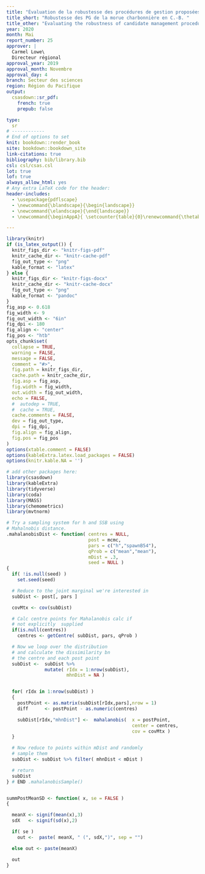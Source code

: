 ```yaml
---
title: "Évaluation de la robustesse des procédures de gestion proposées pour la pêche à la morue charbonnière (*Anoplopoma fimbria*) en C.-B., 2019-2020"
title_short: "Robustesse des PG de la morue charbonnière en C.-B. "
title_other: "Evaluating the robustness of candidate management procedures in the BC sablefish (*Anoplopoma fibria*) fishery for 2019-2020"
year: 2020
month: Mai
report_number: 25
approver: |
  Carmel Lowe\
  Directeur régional
approval_year: 2019
approval_month: Novembre
approval_day: 4
branch: Secteur des sciences
region: Région du Pacifique
output:
  csasdown::sr_pdf:
    french: true
    prepub: false

type:
  sr
# ------------
# End of options to set
knit: bookdown::render_book
site: bookdown::bookdown_site
link-citations: true
bibliography: bib/library.bib
csl: csl/csas.csl
lot: true
lof: true
always_allow_html: yes
# Any extra LaTeX code for the header:
header-includes:
  - \usepackage{pdflscape}
  - \newcommand{\blandscape}{\begin{landscape}}
  - \newcommand{\elandscape}{\end{landscape}}
  - \newcommand{\beginAppA}{ \setcounter{table}{0}\renewcommand{\thetable}{A\arabic{table}}\setcounter{figure}{0}\renewcommand{\thefigure}{A\arabic{figure}} }

---
```


```r
library(knitr)
if (is_latex_output()) {
  knitr_figs_dir <- "knitr-figs-pdf"
  knitr_cache_dir <- "knitr-cache-pdf"
  fig_out_type <- "png"
  kable_format <- "latex"
} else {
  knitr_figs_dir <- "knitr-figs-docx"
  knitr_cache_dir <- "knitr-cache-docx"
  fig_out_type <- "png"
  kable_format <- "pandoc"
}
fig_asp <- 0.618
fig_width <- 9
fig_out_width <- "6in"
fig_dpi <- 180
fig_align <- "center"
fig_pos <- "htb"
opts_chunk$set(
  collapse = TRUE,
  warning = FALSE,
  message = FALSE,
  comment = "#>",
  fig.path = knitr_figs_dir,
  cache.path = knitr_cache_dir,
  fig.asp = fig_asp,
  fig.width = fig_width,
  out.width = fig_out_width,
  echo = FALSE,
  #  autodep = TRUE,
  #  cache = TRUE,
  cache.comments = FALSE,
  dev = fig_out_type,
  dpi = fig_dpi,
  fig.align = fig_align,
  fig.pos = fig_pos
)
options(xtable.comment = FALSE)
options(kableExtra.latex.load_packages = FALSE)
options(knitr.kable.NA = '')
```

```r
# add other packages here:
library(csasdown)
library(kableExtra)
library(tidyverse)
library(coda)
library(MASS)
library(chemometrics)
library(mvtnorm)
```

```r
# Try a sampling system for h and SSB using
# Mahalnobis distance.
.mahalanobisDist <- function( centres = NULL,
                              post = mcmc, 
                              pars = c("h","spawnB54"),
                              qProb = c("mean","mean"),
                              mDist = .3,
                              seed = NULL )
{
  if( !is.null(seed) )
    set.seed(seed)

  # Reduce to the joint marginal we're interested in
  subDist <- post[, pars ]

  covMtx <- cov(subDist)

  # Calc centre points for Mahalanobis calc if
  # not explicitly  supplied
  if(is.null(centres))
    centres <- getCentre( subDist, pars, qProb )

  # Now we loop over the distribution
  # and calculate the dissimilarity bn
  # the centre and each post point
  subDist <-  subDist %>%
              mutate( rIdx = 1:nrow(subDist),
                      mhnDist = NA )


  for( rIdx in 1:nrow(subDist) )
  {
    postPoint <- as.matrix(subDist[rIdx,pars],nrow = 1)
    diff      <- postPoint - as.numeric(centres)

    subDist[rIdx,"mhnDist"] <-  mahalanobis(  x = postPoint, 
                                              center = centres,
                                              cov = covMtx )
  }

  # Now reduce to points within mDist and randomly
  # sample them
  subDist <- subDist %>% filter( mhnDist < mDist )

  # return
  subDist
} # END .mahalanobisSample()


summPostMeanSD <- function( x, se = FALSE )
{

  meanX <- signif(mean(x),3)
  sdX   <- signif(sd(x),2)

  if( se )
    out <-  paste( meanX, " (", sdX,")", sep = "")

  else out <- paste(meanX)

  out
}

```
